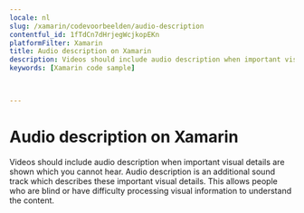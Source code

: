 ```yaml
---
locale: nl
slug: /xamarin/codevoorbeelden/audio-description
contentful_id: 1fTdCn7dHrjegWcjkopEKn
platformFilter: Xamarin
title: Audio description on Xamarin
description: Videos should include audio description when important visual details are shown which you cannot hear.
keywords: [Xamarin code sample]


	
---
```


# Audio description on Xamarin

Videos should include audio description when important visual details are shown which you cannot hear. Audio description is an additional sound track which describes these important visual details. This allows people who are blind or have difficulty processing visual information to understand the content.

<CodeSample id="media-audio-description" locale="nl" platform="xamarin"/>